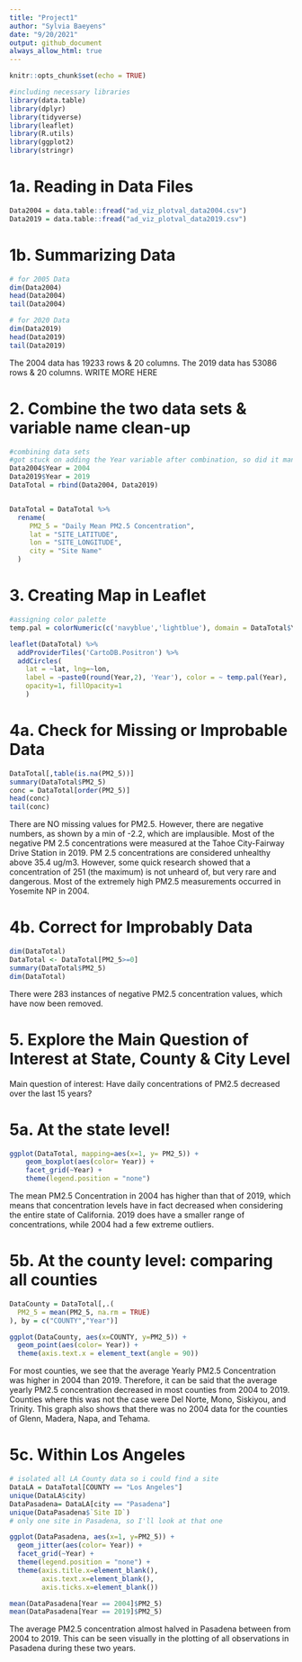```yaml
---
title: "Project1"
author: "Sylvia Baeyens"
date: "9/20/2021"
output: github_document
always_allow_html: true
---
```


```r
knitr::opts_chunk$set(echo = TRUE)

```


```r
#including necessary libraries
library(data.table)
library(dplyr)
library(tidyverse)
library(leaflet)
library(R.utils)
library(ggplot2)
library(stringr)
```

# 1a. Reading in Data Files
```r
Data2004 = data.table::fread("ad_viz_plotval_data2004.csv")
Data2019 = data.table::fread("ad_viz_plotval_data2019.csv")
```

# 1b. Summarizing Data
```r
# for 2005 Data
dim(Data2004)
head(Data2004)
tail(Data2004)

# for 2020 Data
dim(Data2019)
head(Data2019)
tail(Data2019)
```

The 2004 data has 19233 rows & 20 columns. The 2019 data has 53086 rows & 20 columns. WRITE MORE HERE

# 2. Combine the two data sets & variable name clean-up
```r
#combining data sets
#got stuck on adding the Year variable after combination, so did it manually before
Data2004$Year = 2004
Data2019$Year = 2019
DataTotal = rbind(Data2004, Data2019)


DataTotal = DataTotal %>%
  rename(
     PM2_5 = "Daily Mean PM2.5 Concentration",
     lat = "SITE_LATITUDE",
     lon = "SITE_LONGITUDE",
     city = "Site Name"
  )
```

# 3. Creating Map in Leaflet
```r
#assigning color palette
temp.pal = colorNumeric(c('navyblue','lightblue'), domain = DataTotal$Year)

leaflet(DataTotal) %>%
  addProviderTiles('CartoDB.Positron') %>%
  addCircles(
    lat = ~lat, lng=~lon, 
    label = ~paste0(round(Year,2), 'Year'), color = ~ temp.pal(Year),
    opacity=1, fillOpacity=1
    ) 
```

# 4a. Check for Missing or Improbable Data
```r

DataTotal[,table(is.na(PM2_5))]
summary(DataTotal$PM2_5)
conc = DataTotal[order(PM2_5)]
head(conc)
tail(conc)

```
There are NO missing values for PM2.5. However, there are negative numbers, as shown by a min of -2.2, which are implausible. Most of the negative PM 2.5 concentrations were measured at the Tahoe City-Fairway Drive Station in 2019. PM 2.5 concentrations are considered unhealthy above 35.4 ug/m3. However, some quick research showed that a concentration of 251 (the maximum) is not unheard of, but very rare and dangerous. Most of the extremely high PM2.5 measurements occurred in Yosemite NP in 2004. 

# 4b. Correct for Improbably Data
```r
dim(DataTotal)
DataTotal <- DataTotal[PM2_5>=0]
summary(DataTotal$PM2_5)
dim(DataTotal)
```
There were 283 instances of negative PM2.5 concentration values, which have now been removed.


# 5. Explore the Main Question of Interest at State, County & City Level

Main question of interest: Have daily concentrations of PM2.5 decreased over the last 15 years?

# 5a. At the state level!
```r
ggplot(DataTotal, mapping=aes(x=1, y= PM2_5)) +
    geom_boxplot(aes(color= Year)) +
    facet_grid(~Year) +
    theme(legend.position = "none")
```
The mean PM2.5 Concentration in 2004 has higher than that of 2019, which means that concentration levels have in fact decreased when considering the entire state of California. 2019 does have a smaller range of concentrations, while 2004 had a few extreme outliers.

# 5b. At the county level: comparing all counties
```r
DataCounty = DataTotal[,.(
  PM2_5 = mean(PM2_5, na.rm = TRUE)
), by = c("COUNTY","Year")]

ggplot(DataCounty, aes(x=COUNTY, y=PM2_5)) +
  geom_point(aes(color= Year)) +
  theme(axis.text.x = element_text(angle = 90))


```
For most counties, we see that the average Yearly PM2.5 Concentration was higher in 2004 than 2019. Therefore, it can be said that the average yearly PM2.5 concentration decreased in most counties from 2004 to 2019. Counties where this was not the case were Del Norte, Mono, Siskiyou, and Trinity. This graph also shows that there was no 2004 data for the counties of Glenn, Madera, Napa, and Tehama.

# 5c. Within Los Angeles
```r
# isolated all LA County data so i could find a site
DataLA = DataTotal[COUNTY == "Los Angeles"]
unique(DataLA$city)
DataPasadena= DataLA[city == "Pasadena"]
unique(DataPasadena$`Site ID`)
# only one site in Pasadena, so I'll look at that one

ggplot(DataPasadena, aes(x=1, y=PM2_5)) +
  geom_jitter(aes(color= Year)) + 
  facet_grid(~Year) +
  theme(legend.position = "none") +
  theme(axis.title.x=element_blank(),
        axis.text.x=element_blank(),
        axis.ticks.x=element_blank())

mean(DataPasadena[Year == 2004]$PM2_5)
mean(DataPasadena[Year == 2019]$PM2_5)
```
The average PM2.5 concentration almost halved in Pasadena between from 2004 to 2019. This can be seen visually in the plotting of all observations in Pasadena during these two years. 
